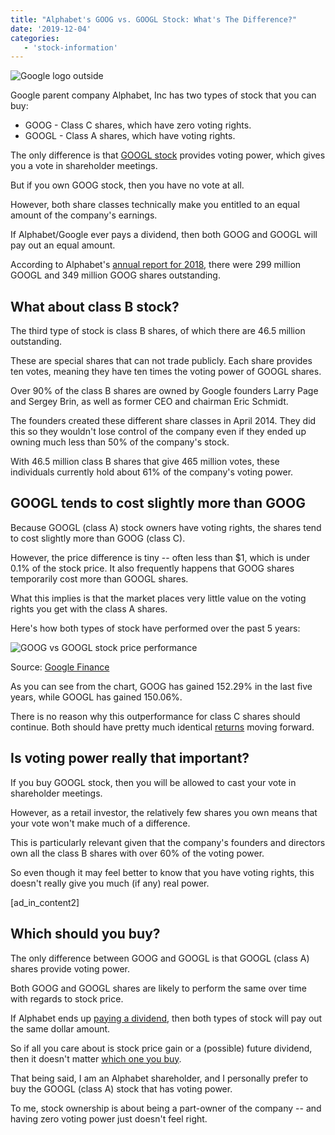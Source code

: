 ```yaml
---
title: "Alphabet's GOOG vs. GOOGL Stock: What's The Difference?"
date: '2019-12-04'
categories:
   - 'stock-information'
---
```


![Google logo outside](https://stockanalysis.com/wp-content/uploads/2019/12/google-logo-outside-1024x538.jpg)

Google parent company Alphabet, Inc has two types of stock that you can buy:

-  GOOG - Class C shares, which have zero voting rights.
-  GOOGL - Class A shares, which have voting rights.

The only difference is that [GOOGL stock](/stocks/googl/) provides voting power, which gives you a vote in shareholder meetings.

But if you own GOOG stock, then you have no vote at all.

However, both share classes technically make you entitled to an equal amount of the company's earnings.

If Alphabet/Google ever pays a dividend, then both GOOG and GOOGL will pay out an equal amount.

According to Alphabet's [annual report for 2018](https://www.sec.gov/Archives/edgar/data/1652044/000165204419000004/goog10-kq42018.htm), there were 299 million GOOGL and 349 million GOOG shares outstanding.

## What about class B stock?

The third type of stock is class B shares, of which there are 46.5 million outstanding.

These are special shares that can not trade publicly. Each share provides ten votes, meaning they have ten times the voting power of GOOGL shares.

Over 90% of the class B shares are owned by Google founders Larry Page and Sergey Brin, as well as former CEO and chairman Eric Schmidt.

The founders created these different share classes in April 2014. They did this so they wouldn't lose control of the company even if they ended up owning much less than 50% of the company's stock.

With 46.5 million class B shares that give 465 million votes, these individuals currently hold about 61% of the company's voting power.

## GOOGL tends to cost slightly more than GOOG

Because GOOGL (class A) stock owners have voting rights, the shares tend to cost slightly more than GOOG (class C).

However, the price difference is tiny -- often less than $1, which is under 0.1% of the stock price. It also frequently happens that GOOG shares temporarily cost more than GOOGL shares.

What this implies is that the market places very little value on the voting rights you get with the class A shares.

Here's how both types of stock have performed over the past 5 years:

![GOOG vs GOOGL stock price performance](https://stockanalysis.com/wp-content/uploads/2019/12/goog-vs-googl-stock-price-performance.png)

Source: [Google Finance](https://www.google.com/finance)

As you can see from the chart, GOOG has gained 152.29% in the last five years, while GOOGL has gained 150.06%.

There is no reason why this outperformance for class C shares should continue. Both should have pretty much identical [returns](/average-monthly-stock-returns/) moving forward.

## Is voting power really that important?

If you buy GOOGL stock, then you will be allowed to cast your vote in shareholder meetings.

However, as a retail investor, the relatively few shares you own means that your vote won't make much of a difference.

This is particularly relevant given that the company's founders and directors own all the class B shares with over 60% of the voting power.

So even though it may feel better to know that you have voting rights, this doesn't really give you much (if any) real power.

\[ad_in_content2\]

## Which should you buy?

The only difference between GOOG and GOOGL is that GOOGL (class A) shares provide voting power.

Both GOOG and GOOGL shares are likely to perform the same over time with regards to stock price.

If Alphabet ends up [paying a dividend](/how-often-are-dividends-paid/), then both types of stock will pay out the same dollar amount.

So if all you care about is stock price gain or a (possible) future dividend, then it doesn't matter [which one you buy](/how-to-buy-stocks-online/).

That being said, I am an Alphabet shareholder, and I personally prefer to buy the GOOGL (class A) stock that has voting power.

To me, stock ownership is about being a part-owner of the company -- and having zero voting power just doesn't feel right.
